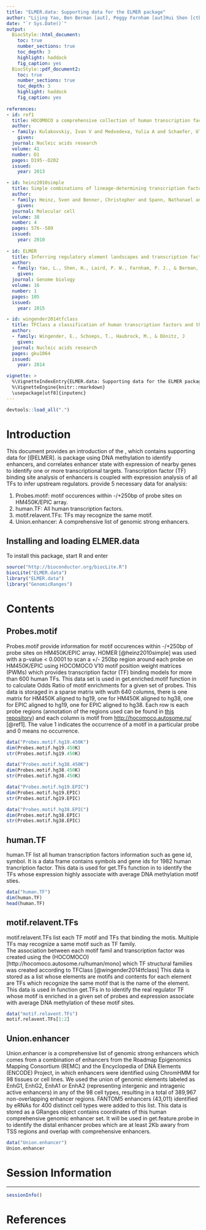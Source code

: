 ```yaml
---
title: "ELMER.data: Supporting data for the ELMER package"
author: "Lijing Yao, Ben Berman [aut], Peggy Farnham [aut]Hui Shen [ctb], Peter Laird [ctb], Simon Coetzee [ctb], Tiago Chedraoui Silva [ctb]"
date: "`r Sys.Date()`"
output: 
  BiocStyle::html_document:
    toc: true
    number_sections: true
    toc_depth: 3
    highlight: haddock
    fig_caption: yes
  BiocStyle::pdf_document2:
    toc: true
    number_sections: true
    toc_depth: 3
    highlight: haddock
    fig_caption: yes     
    
references:
- id: ref1
  title: HOCOMOCO a comprehensive collection of human transcription factor binding sites models
  author: 
  - family: Kulakovskiy, Ivan V and Medvedeva, Yulia A and Schaefer, Ulf and Kasianov, Artem S and Vorontsov, Ilya E and Bajic, Vladimir B and Makeev, Vsevolod
    given:
  journal: Nucleic acids research
  volume: 41
  number: D1
  pages: D195--D202
  issued:
    year: 2013    

- id: heinz2010simple
  title: Simple combinations of lineage-determining transcription factors prime cis-regulatory elements required for macrophage and B cell identities
  author: 
  - family: Heinz, Sven and Benner, Christopher and Spann, Nathanael and Bertolino, Eric and Lin, Yin C and Laslo, Peter and Cheng, Jason X and Murre, Cornelis and Singh, Harinder and Glass, Christopher K
    given:
  journal: Molecular cell
  volume: 38
  number: 4
  pages: 576--589
  issued:
    year: 2010    
    
- id: ELMER
  title: Inferring regulatory element landscapes and transcription factor networks from cancer methylomes
  author: 
  - family: Yao, L., Shen, H., Laird, P. W., Farnham, P. J., & Berman, B. P. 
    given:
  journal: Genome biology
  volume: 16
  number: 1
  pages: 105
  issued:
    year: 2015 

- id: wingender2014tfclass
  title: TFClass a classification of human transcription factors and their rodent orthologs
  author: 
  - family: Wingender, E., Schoeps, T., Haubrock, M., & Dönitz, J
    given:
  journal: Nucleic acids research
  pages: gku1064
  issued:
    year: 2014 

vignette: >
  %\VignetteIndexEntry{ELMER.data: Supporting data for the ELMER package}
  %\VignetteEngine{knitr::rmarkdown}
  \usepackage[utf8]{inputenc}
---   
```


```r
devtools::load_all(".")
```

# Introduction
This document provides an introduction of the \Biocpkg{ELMER.data}, which contains 
supporting data for \Biocpkg{ELMER} [@ELMER]. \Biocpkg{ELMER} is package using DNA methylation to 
identify enhancers, and correlates enhancer state with expression of nearby genes 
to identify one or more transcriptional targets. Transcription factor (TF) binding 
site analysis of enhancers is coupled with expression analysis of all TFs to 
infer upstream regulators. \Biocpkg{ELMER} provide 5 necessary data for 
\Biocpkg{ELMER} analysis:

1. Probes.motif: motif occurences within -/+250bp of probe sites on HM450K/EPIC array.
2. human.TF: All human transcription factors.
3. motif.relavent.TFs: TFs may recognize the same motif.
4. Union.enhancer: A comprehensive list of genomic strong enhancers.

## Installing and loading ELMER.data
To install this package, start R and enter

```r
source("http://bioconductor.org/biocLite.R")
biocLite("ELMER.data")
library("ELMER.data")
library("GenomicRanges")
```

# Contents
## Probes.motif

Probes.motif provide information for motif occurences within -/+250bp of probe 
sites on HM450K/EPIC array. HOMER [@heinz2010simple] was used with a p-value < 0.0001 to scan a +/- 250bp 
region around each probe on HM450K/EPIC using HOCOMOCO V10 motif position weight 
matrices (PWMs) which provides transcription factor (TF) binding models for more than 600 human TFs.
This data set is used in get.enriched.motif function in \Biocpkg{ELMER} to calculate 
Odds Ratio of motif enrichments for a given set of probes. This data is storaged 
in a sparse matrix with wuth 640 columns, there is one matrix for HM450K aligned to hg19, one for HM450K  aligned to hg38,
one for EPIC aligned to hg19, one for EPIC  aligned to hg38. Each row is each probe regions (annotation of the regions used can be found in 
[this repository](http://zwdzwd.github.io/InfiniumAnnotation)) and each 
column is motif from [http://hocomoco.autosome.ru/](HOCOMOCO) [@ref1]. The value 1 indicates the occurrence 
of a motif in a particular probe and 0 means no occurrence.

```r
data("Probes.motif.hg19.450K")
dim(Probes.motif.hg19.450K)
str(Probes.motif.hg19.450K)
```

```r
data("Probes.motif.hg38.450K")
dim(Probes.motif.hg38.450K)
str(Probes.motif.hg38.450K)
```

```r
data("Probes.motif.hg19.EPIC")
dim(Probes.motif.hg19.EPIC)
str(Probes.motif.hg19.EPIC)
```

```r
data("Probes.motif.hg38.EPIC")
dim(Probes.motif.hg38.EPIC)
str(Probes.motif.hg38.EPIC)
```

## human.TF

human.TF list all human transcription factors information such as gene id, symbol.
It is a data frame contains symbols and gene ids for 1982 human trancription factor.
This data is used for get.TFs function in \Biocpkg{ELMER} to identify the TFs whose 
expression highly associate with average DNA methylation motif sties.

```r
data("human.TF")
dim(human.TF)
head(human.TF)
```

## motif.relavent.TFs

motif.relavent.TFs list each TF motif and TFs that binding the motis. Multiple TFs may
recognize a same motif such as TF family.  
The association between each motif famil and transcription factor was created using the 
(HOCOMOCO)[http://hocomoco.autosome.ru/human/mono] which TF structural families 
was created according to TFClass [@wingender2014tfclass]
This data is stored as a list whose elements 
are motifs and contents for each element are TFs which recognize the same motif that
is the name of the element. This data is used in function get.TFs in \Biocpkg{ELMER} 
to identify the real regulator TF whose motif is enriched in a given set of probes 
and expression associate with average DNA methylation of these motif sites.

```r
data("motif.relavent.TFs")
motif.relavent.TFs[1:2]
```


## Union.enhancer

Union.enhancer is a comprehensive list of genomic strong enhancers which comes 
from a combination of enhancers from the Roadmap Epigenomics Mapping Consortium (REMC) 
and the Encyclopedia of DNA Elements (ENCODE) Project, in which enhancers were 
identified using ChromHMM for 98 tissues or cell lines. We used the union of 
genomic elements labeled as EnhG1, EnhG2, EnhA1 or EnhA2 (representing intergenic 
and intragenic active enhancers) in any of the 98 cell types, resulting in a total 
of 389,967 non-overlapping enhancer regions. FANTOM5 enhancers (43,011) identified 
by eRNAs for 400 distinct cell types were added to this list. This data is stored 
as a GRanges object contains coordinates of this human comprehensive genomic enhancer set.
It will be used in get.feature.probe in \Biocpkg{ELMER} to identify the distal enhancer
probes which are at least 2Kb awary from TSS regions and overlap with comprehensive 
enhancers.

```r
data("Union.enhancer")
Union.enhancer
```

# Session Information
******
```r
sessionInfo()
```

# References